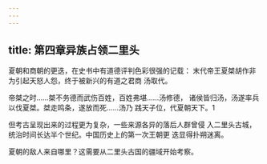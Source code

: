 ```yaml
---
---
---
```

title: 第四章异族占领二里头
---



夏朝和商朝的更迭，在史书中有道德评判色彩很强的记载： 末代帝王夏桀胡作非为引起天怒人怨，终于被新兴的有道之君商 汤取代。

帝桀之时……桀不务德而武伤百姓，百姓弗堪……汤修德， 诸侯皆归汤，汤遂率兵以伐夏桀。桀走鸣条，遂放而死……汤乃 践天子位，代夏朝天下。1

但考古呈现出来的过程更为复杂，一些来源各异的落后人群曾侵 入二里头古城，统治时间长达半个世纪。中国历史上的第一次王朝更 迭显得扑朔迷离。

夏朝的敌人来自哪里？这需要从二里头古国的疆域开始考察。